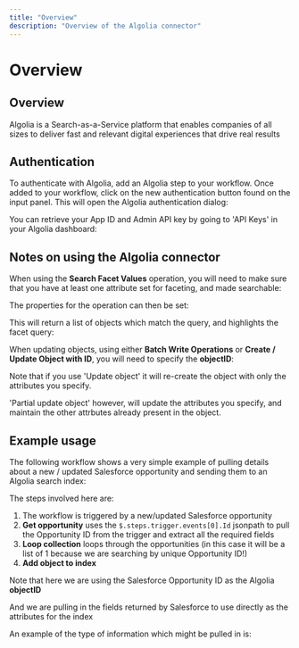 ```yaml
---
title: "Overview"
description: "Overview of the Algolia connector"
---
```


# Overview

## Overview

Algolia is a Search-as-a-Service platform that enables companies of all sizes to deliver fast and relevant digital experiences that drive real results

## Authentication

To authenticate with Algolia, add an Algolia step to your workflow. Once added to your workflow, click on the new authentication button found on the input panel. This will open the Algolia authentication dialog:

You can retrieve your App ID and Admin API key by going to 'API Keys' in your Algolia dashboard:

## Notes on using the Algolia connector

When using the **Search Facet Values** operation, you will need to make sure that you have at least one attribute set for faceting, and made searchable:

The properties for the operation can then be set:

This will return a list of objects which match the query, and highlights the facet query:

When updating objects, using either **Batch Write Operations** or **Create / Update Object with ID**, you will need to specify the **objectID**:

Note that if you use 'Update object' it will re-create the object with only the attributes you specify.

'Partial update object' however, will update the attributes you specify, and maintain the other attrbutes already present in the object.

## Example usage

The following workflow shows a very simple example of pulling details about a new / updated Salesforce opportunity and sending them to an Algolia search index:

The steps involved here are:

1. The workflow is triggered by a new/updated Salesforce opportunity
2. **Get opportunity** uses the `$.steps.trigger.events[0].Id` jsonpath to pull the Opportunity ID from the trigger and extract all the required fields
3. **Loop collection** loops through the opportunities (in this case it will be a list of 1 because we are searching by unique Opportunity ID!)
4. **Add object to index**

Note that here we are using the Salesforce Opportunity ID as the Algolia **objectID**

And we are pulling in the fields returned by Salesforce to use directly as the attributes for the index

An example of the type of information which might be pulled in is:
